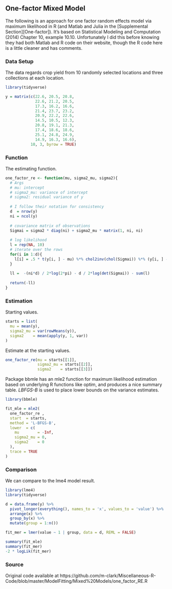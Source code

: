## One-factor Mixed Model

The following is an approach for one factor random effects model via maximum
likelihood in R (and Matlab and Julia in the [Supplemental
Section][One-factor]). It's based on Statistical Modeling and Computation (2014)
Chapter 10, example 10.10. Unfortunately I did this before knowing they had both
Matlab and R code on their website, though the R code here is a little cleaner
and has comments. 


### Data Setup

The data regards crop yield from 10 randomly selected
locations and three collections at each location.

```r
library(tidyverse)

y = matrix(c(22.6, 20.5, 20.8,
             22.6, 21.2, 20.5,
             17.3, 16.2, 16.6,
             21.4, 23.7, 23.2,
             20.9, 22.2, 22.6,
             14.5, 10.5, 12.3,
             20.8, 19.1, 21.3,
             17.4, 18.6, 18.6,
             25.1, 24.8, 24.9,
             14.9, 16.3, 16.6), 
           10, 3, byrow = TRUE)
```


### Function 

The estimating function.

```r
one_factor_re <- function(mu, sigma2_mu, sigma2){
  # Args
  # mu: intercept
  # sigma2_mu: variance of intercept
  # sigma2: residual variance of y
  
  # I follow their notation for consistency
  d  = nrow(y)
  ni = ncol(y)
  
  # covariance matrix of observations
  Sigmai = sigma2 * diag(ni) + sigma2_mu * matrix(1, ni, ni)
  
  # log likelihood
  l = rep(NA, 10)
  # iterate over the rows
  for(i in 1:d){
    l[i] = .5 * t(y[i, ] - mu) %*% chol2inv(chol(Sigmai)) %*% (y[i, ] - mu)  
  }
  
  ll =  -(ni*d) / 2*log(2*pi) - d / 2*log(det(Sigmai)) - sum(l)
  
  return(-ll)
}
```


### Estimation 

Starting values.

```r
starts = list(
  mu = mean(y),
  sigma2_mu = var(rowMeans(y)),
  sigma2    = mean(apply(y, 1, var))
)
```


Estimate at the starting values.

```r
one_factor_re(mu = starts[[1]],
              sigma2_mu = starts[[2]],
              sigma2    = starts[[3]])
```


Package <span class="pack" style = "">bbmle</span> has an <span class="func" style = "">mle2</span> function for maximum likelihood estimation based on underlying R functions like <span class="func" style = "">optim</span>, and produces a nice summary table. *LBFGS-B* is used to place lower bounds on the variance estimates.

```r
library(bbmle)

fit_mle = mle2(
  one_factor_re ,
  start  = starts,
  method = 'L-BFGS-B',
  lower  = c(
    mu        = -Inf,
    sigma2_mu = 0,
    sigma2    = 0
  ),
  trace = TRUE
)
```


### Comparison


We can compare to the <span class="pack" style = "">lme4</span> model result.


```r
library(lme4)
library(tidyverse)

d = data.frame(y) %>% 
  pivot_longer(everything(), names_to = 'x', values_to = 'value') %>% 
  arrange(x) %>% 
  group_by(x) %>% 
  mutate(group = 1:n())

fit_mer = lmer(value ~ 1 | group, data = d, REML = FALSE)

summary(fit_mle)
summary(fit_mer)
-2 * logLik(fit_mer)
```


### Source

Original code available at https://github.com/m-clark/Miscellaneous-R-Code/blob/master/ModelFitting/Mixed%20Models/one_factor_RE.R
